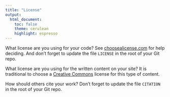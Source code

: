 ```yaml
---
title: "License"
output:
  html_document:
    toc: false
    theme: cerulean
    highlight: espresso
---
```


What license are you using for your code? See [choosealicense.com][choose] for
help deciding. And don't forget to update the file `LICENSE` in the root of your
Git repo.

What license are you using for the written content on your site? It is
traditional to choose a [Creative Commons][cc] license for this type of content.

[choose]: http://choosealicense.com/
[cc]: https://creativecommons.org/choose/

How should others cite your work? Don't forget to update the file `CITATION` in
the root of your Git repo.
